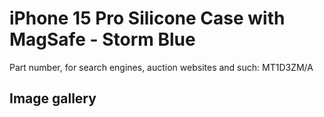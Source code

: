 
# iPhone 15 Pro Silicone Case with MagSafe - Storm Blue

Part number, for search engines, auction websites and such: MT1D3ZM/A

## Image gallery

<div style={{ width: "768px" }}>
  <GalleryComponent
    images={[
      {
        original: "/everysource/MT1D3.webp",
        thumbnail: "/everypreview/MT1D3.webp",
      },
      {
        original: "/everysource/MT1D3_AV1.webp",
        thumbnail: "/everypreview/MT1D3_AV1.webp",
      },
      {
        original: "/everysource/MT1D3_AV2.webp",
        thumbnail: "/everypreview/MT1D3_AV2.webp",
      },
      {
        original: "/everysource/MT1D3_AV3.webp",
        thumbnail: "/everypreview/MT1D3_AV3.webp",
      },
      {
        original: "/everysource/MT1D3_AV4.webp",
        thumbnail: "/everypreview/MT1D3_AV4.webp",
      },
      {
        original: "/everysource/MT1D3_AV5.webp",
        thumbnail: "/everypreview/MT1D3_AV5.webp",
      }
    ]}
  />
</div>